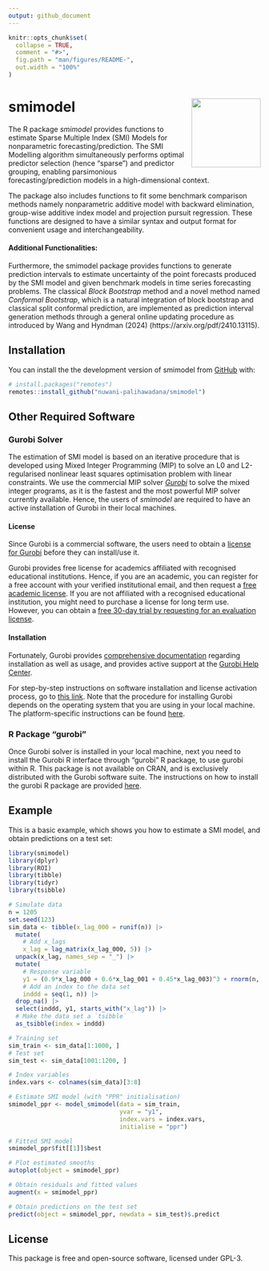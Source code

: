 ```yaml
---
output: github_document
---
```


<!-- README.md is generated from README.Rmd. Please edit that file -->

```r
knitr::opts_chunk$set(
  collapse = TRUE,
  comment = "#>",
  fig.path = "man/figures/README-",
  out.width = "100%"
)
```

# smimodel <img src="man/figures/logo.png" align="right" height="138" alt="" />

<!-- badges: start -->
<!-- badges: end -->

The R package *smimodel* provides functions to estimate Sparse Multiple Index (SMI) Models for nonparametric forecasting/prediction. The SMI Modelling algorithm simultaneously performs optimal predictor selection (hence "sparse") and predictor grouping, enabling parsimonious forecasting/prediction models in a high-dimensional context.

The package also includes functions to fit some benchmark comparison methods namely nonparametric additive model with backward elimination, group-wise additive index model and projection pursuit regression. These functions are designed to have a similar syntax and output format for convenient usage and interchangeability. 

#### Additional Functionalities: 

Furthermore, the smimodel package provides functions to generate prediction intervals to estimate uncertainty of the point forecasts produced by the SMI model and given benchmark models in time series forecasting problems. The classical *Block Bootstrap* method and a novel method named *Conformal Bootstrap*, which is a natural integration of block bootstrap and classical split conformal prediction, are implemented as prediction interval generation methods through a general online updating procedure as introduced by Wang and Hyndman (2024) (https://arxiv.org/pdf/2410.13115).


## Installation

You can install the the development version of smimodel from [GitHub](https://github.com/) with:

``` r
# install.packages("remotes")
remotes::install_github("nuwani-palihawadana/smimodel")
```

## Other Required Software

### Gurobi Solver

The estimation of SMI model is based on an iterative procedure that is developed using Mixed Integer Programming (MIP) to solve an L0 and L2-regularised nonlinear least squares optimisation problem with linear constraints. We use the commercial MIP solver [*Gurobi* ](https://www.gurobi.com/) to solve the mixed integer programs, as it is the fastest and the most powerful MIP solver currently available. Hence, the users of *smimodel* are required to have an active installation of Gurobi in their local machines. 

#### License

Since Gurobi is a commercial software, the users need to obtain a [license for Gurobi](https://support.gurobi.com/hc/en-us/articles/12684663118993-How-do-I-obtain-a-Gurobi-license) before they can install/use it. 

Gurobi provides free license for academics affiliated with recognised educational institutions. Hence, if you are an academic, you can register for a free account with your verified institutional email, and then request a [free academic license](https://www.gurobi.com/academia/academic-program-and-licenses/). If you are not affiliated with a recognised educational institution, you might need to purchase a license for long term use. However, you can obtain a [free 30-day trial by requesting for an evaluation license](https://www.gurobi.com/downloads/request-an-evaluation-license/).

#### Installation

Fortunately, Gurobi provides [comprehensive documentation](https://docs.gurobi.com/current/) regarding installation as well as usage, and provides active support at the [Gurobi Help Center](https://support.gurobi.com/hc/en-us).

For step-by-step instructions on software installation and license activation process, go to [this link](https://support.gurobi.com/hc/en-us/articles/14799677517585-Getting-Started-with-Gurobi-Optimizer). Note that the procedure for installing Gurobi depends on the operating system that you are using in your local machine. The platform-specific instructions can be found [here](https://support.gurobi.com/hc/en-us/articles/4534161999889-How-do-I-install-Gurobi-Optimizer).

### R Package "gurobi"

Once Gurobi solver is installed in your local machine, next you need to install the Gurobi R interface through "gurobi" R package, to use gurobi within R. This package is not available on CRAN, and is exclusively distributed with the Gurobi software suite. The instructions on how to install the gurobi R package are provided [here](https://support.gurobi.com/hc/en-us/articles/14462206790033-How-do-I-install-Gurobi-for-R).


## Example

This is a basic example, which shows you how to estimate a SMI model, and obtain predictions on a test set:

```r
library(smimodel)
library(dplyr)
library(ROI)
library(tibble)
library(tidyr)
library(tsibble)

# Simulate data
n = 1205
set.seed(123)
sim_data <- tibble(x_lag_000 = runif(n)) |> 
  mutate(
    # Add x_lags
    x_lag = lag_matrix(x_lag_000, 5)) |> 
  unpack(x_lag, names_sep = "_") |> 
  mutate(
    # Response variable
    y1 = (0.9*x_lag_000 + 0.6*x_lag_001 + 0.45*x_lag_003)^3 + rnorm(n, sd = 0.1),
    # Add an index to the data set
    inddd = seq(1, n)) |> 
  drop_na() |> 
  select(inddd, y1, starts_with("x_lag")) |> 
  # Make the data set a `tsibble`
  as_tsibble(index = inddd)

# Training set
sim_train <- sim_data[1:1000, ]
# Test set
sim_test <- sim_data[1001:1200, ]

# Index variables
index.vars <- colnames(sim_data)[3:8]
```

```r
# Estimate SMI model (with "PPR" initialisation)
smimodel_ppr <- model_smimodel(data = sim_train,
                               yvar = "y1",
                               index.vars = index.vars,
                               initialise = "ppr")

# Fitted SMI model
smimodel_ppr$fit[[1]]$best
```

```r
# Plot estimated smooths
autoplot(object = smimodel_ppr)

# Obtain residuals and fitted values
augment(x = smimodel_ppr)
```

```r
# Obtain predictions on the test set
predict(object = smimodel_ppr, newdata = sim_test)$.predict
```

## License
This package is free and open-source software, licensed under GPL-3.